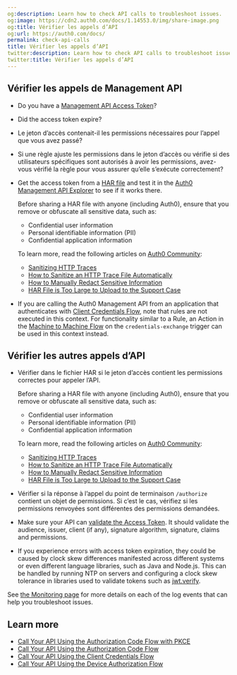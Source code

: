 ```yaml
---
og:description: Learn how to check API calls to troubleshoot issues.
og:image: https://cdn2.auth0.com/docs/1.14553.0/img/share-image.png
og:title: Vérifier les appels d’API
og:url: https://auth0.com/docs/
permalink: check-api-calls
title: Vérifier les appels d’API
twitter:description: Learn how to check API calls to troubleshoot issues.
twitter:title: Vérifier les appels d’API
---
```


## Vérifier les appels de Management API

* Do you have a [Management API Access Token](/docs/secure/tokens/access-tokens/management-api-access-tokens)?
* Did the <Tooltip tip="Access Token: Authorization credential, in the form of an opaque string or JWT, used to access an API." cta="View Glossary" href="/docs/glossary?term=access+token">access token</Tooltip> expire?
* Le jeton d’accès contenait-il les permissions nécessaires pour l’appel que vous avez passé?
* Si une règle ajuste les permissions dans le jeton d’accès ou vérifie si des utilisateurs spécifiques sont autorisés à avoir les permissions, avez-vous vérifié la règle pour vous assurer qu’elle s’exécute correctement?
* Get the access token from a [HAR file](/docs/troubleshoot/troubleshooting-tools/generate-and-analyze-har-files) and test it in the [Auth0 Management API Explorer](https://auth0.com/docs/api/management/v2) to see if it works there.

  <Warning>

  Before sharing a HAR file with anyone (including Auth0), ensure that you remove or obfuscate all sensitive data, such as:

  + Confidential user information
  + Personal identifiable information (PII)
  + Confidential application information

  To learn more, read the following articles on [Auth0 Community](https://community.auth0.com):

  + [Sanitizing HTTP Traces](https://community.auth0.com/t/sanitizing-http-traces/119488)
  + [How to Sanitize an HTTP Trace File Automatically](https://community.auth0.com/t/how-to-sanitize-a-http-trace-file-automatically/120583)
  + [How to Manually Redact Sensitive Information](https://community.auth0.com/t/how-to-manually-redact-sensitive-information/122554)
  + [HAR File is Too Large to Upload to the Support Case](https://community.auth0.com/t/har-file-is-too-large-to-upload-to-the-support-case/122488)
  </Warning>
* If you are calling the Auth0 <Tooltip tip="Management API: A product to allow customers to perform administrative tasks." cta="View Glossary" href="/docs/glossary?term=Management+API">Management API</Tooltip> from an application that authenticates with [Client Credentials Flow](/docs/get-started/authentication-and-authorization-flow/client-credentials-flow), note that rules are not executed in this context. For functionality similar to a Rule, an Action in the [Machine to Machine Flow](/docs/customize/actions/explore-triggers/machine-to-machine-trigger) on the `credentials-exchange` trigger can be used in this context instead.

## Vérifier les autres appels d’API

* Vérifier dans le fichier HAR si le jeton d’accès contient les permissions correctes pour appeler l’API.

  <Warning>

  Before sharing a HAR file with anyone (including Auth0), ensure that you remove or obfuscate all sensitive data, such as:

  + Confidential user information
  + Personal identifiable information (PII)
  + Confidential application information

  To learn more, read the following articles on [Auth0 Community](https://community.auth0.com):

  + [Sanitizing HTTP Traces](https://community.auth0.com/t/sanitizing-http-traces/119488)
  + [How to Sanitize an HTTP Trace File Automatically](https://community.auth0.com/t/how-to-sanitize-a-http-trace-file-automatically/120583)
  + [How to Manually Redact Sensitive Information](https://community.auth0.com/t/how-to-manually-redact-sensitive-information/122554)
  + [HAR File is Too Large to Upload to the Support Case](https://community.auth0.com/t/har-file-is-too-large-to-upload-to-the-support-case/122488)
  </Warning>
* Vérifier si la réponse à l’appel du point de terminaison `/authorize` contient un objet de permissions. Si c’est le cas, vérifiez si les permissions renvoyées sont différentes des permissions demandées.
* Make sure your API can [validate the Access Token](/docs/secure/tokens/access-tokens/validate-access-tokens). It should validate the <Tooltip tip="Audience: Unique identifier of the audience for an issued token. Named aud in a token, its value contains the ID of either an application (Client ID) for an ID Token or an API (API Identifier) for an Access Token." cta="View Glossary" href="/docs/glossary?term=audience">audience</Tooltip>, issuer, client (if any), signature algorithm, signature, claims and permissions.
* If you experience errors with access token expiration, they could be caused by clock skew differences manifested across different systems or even different language libraries, such as Java and Node.js. This can be handled by running NTP on servers and configuring a clock skew tolerance in libraries used to validate tokens such as [jwt.verify](https://github.com/auth0/node-jsonwebtoken#jwtverifytoken-secretorpublickey-options-callback).

<Callout icon="file-lines" color="#0EA5E9" iconType="regular">

See [the Monitoring page](/docs/deploy-monitor/monitor) for more details on each of the log events that can help you troubleshoot issues.

</Callout>

## Learn more

* [Call Your API Using the Authorization Code Flow with PKCE](/docs/get-started/authentication-and-authorization-flow/authorization-code-flow-with-pkce/call-your-api-using-the-authorization-code-flow-with-pkce)
* [Call Your API Using the Authorization Code Flow](/docs/get-started/authentication-and-authorization-flow/authorization-code-flow/call-your-api-using-the-authorization-code-flow)
* [Call Your API Using the Client Credentials Flow](/docs/get-started/authentication-and-authorization-flow/client-credentials-flow/call-your-api-using-the-client-credentials-flow)
* [Call Your API Using the Device Authorization Flow](/docs/get-started/authentication-and-authorization-flow/device-authorization-flow/call-your-api-using-the-device-authorization-flow)